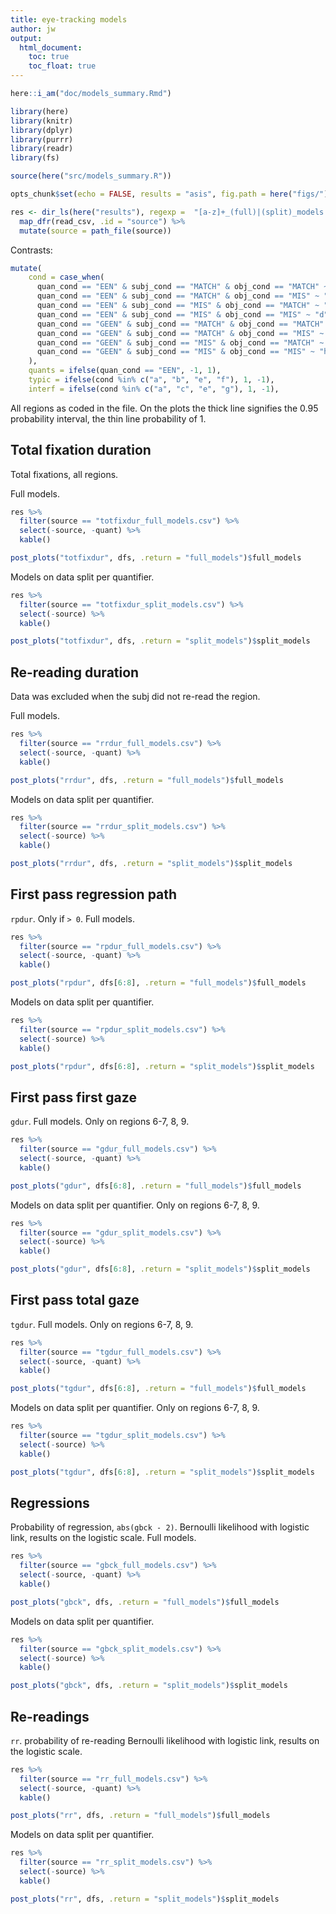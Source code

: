```yaml
---
title: eye-tracking models
author: jw
output: 
  html_document:
    toc: true
    toc_float: true
---
```


```r

here::i_am("doc/models_summary.Rmd")

library(here)
library(knitr)
library(dplyr)
library(purrr)
library(readr)
library(fs)

source(here("src/models_summary.R"))

opts_chunk$set(echo = FALSE, results = "asis", fig.path = here("figs/"), cache = TRUE)

res <- dir_ls(here("results"), regexp =  "[a-z]+_(full)|(split)_models.csv") %>%
  map_dfr(read_csv, .id = "source") %>%
  mutate(source = path_file(source))
```


Contrasts:

```r

mutate(
    cond = case_when(
      quan_cond == "EEN" & subj_cond == "MATCH" & obj_cond == "MATCH" ~ "a",
      quan_cond == "EEN" & subj_cond == "MATCH" & obj_cond == "MIS" ~ "b",
      quan_cond == "EEN" & subj_cond == "MIS" & obj_cond == "MATCH" ~ "c",
      quan_cond == "EEN" & subj_cond == "MIS" & obj_cond == "MIS" ~ "d",
      quan_cond == "GEEN" & subj_cond == "MATCH" & obj_cond == "MATCH" ~ "e",
      quan_cond == "GEEN" & subj_cond == "MATCH" & obj_cond == "MIS" ~ "f",
      quan_cond == "GEEN" & subj_cond == "MIS" & obj_cond == "MATCH" ~ "g",
      quan_cond == "GEEN" & subj_cond == "MIS" & obj_cond == "MIS" ~ "h"
    ),
    quants = ifelse(quan_cond == "EEN", -1, 1),
    typic = ifelse(cond %in% c("a", "b", "e", "f"), 1, -1),
    interf = ifelse(cond %in% c("a", "c", "e", "g"), 1, -1),
```

All regions as coded in the file. On the plots the thick line signifies the 0.95 probability interval, the thin line probability of 1.


## Total fixation duration

Total fixations, all regions.

Full models.

```r
res %>%
  filter(source == "totfixdur_full_models.csv") %>%
  select(-source, -quant) %>%
  kable()
```

```r
post_plots("totfixdur", dfs, .return = "full_models")$full_models
```

Models on data split per quantifier.

```r
res %>%
  filter(source == "totfixdur_split_models.csv") %>%
  select(-source) %>%
  kable()
```

```r
post_plots("totfixdur", dfs, .return = "split_models")$split_models
```

## Re-reading duration

Data was excluded when the subj did not re-read the region.

Full models.

```r
res %>%
  filter(source == "rrdur_full_models.csv") %>%
  select(-source, -quant) %>%
  kable()
```

```r
post_plots("rrdur", dfs, .return = "full_models")$full_models
```

Models on data split per quantifier.

```r
res %>%
  filter(source == "rrdur_split_models.csv") %>%
  select(-source) %>%
  kable()
```


```r
post_plots("rrdur", dfs, .return = "split_models")$split_models
```

## First pass regression path

`rpdur`. Only if `> 0`. Full models.

```r
res %>%
  filter(source == "rpdur_full_models.csv") %>%
  select(-source, -quant) %>%
  kable()
```

```r
post_plots("rpdur", dfs[6:8], .return = "full_models")$full_models
```

Models on data split per quantifier. 

```r
res %>%
  filter(source == "rpdur_split_models.csv") %>%
  select(-source) %>%
  kable()
```

```r
post_plots("rpdur", dfs[6:8], .return = "split_models")$split_models
```

## First pass first gaze

`gdur`. Full models. Only on regions 6-7, 8, 9.

```r
res %>%
  filter(source == "gdur_full_models.csv") %>%
  select(-source, -quant) %>%
  kable()
```

```r
post_plots("gdur", dfs[6:8], .return = "full_models")$full_models
```
Models on data split per quantifier. Only on regions 6-7, 8, 9.

```r
res %>%
  filter(source == "gdur_split_models.csv") %>%
  select(-source) %>%
  kable()
```

```r
post_plots("gdur", dfs[6:8], .return = "split_models")$split_models
```

## First pass total gaze

`tgdur`. Full models. Only on regions 6-7, 8, 9.

```r
res %>%
  filter(source == "tgdur_full_models.csv") %>%
  select(-source, -quant) %>%
  kable()
```

```r
post_plots("tgdur", dfs[6:8], .return = "full_models")$full_models
```

Models on data split per quantifier. Only on regions 6-7, 8, 9.

```r
res %>%
  filter(source == "tgdur_split_models.csv") %>%
  select(-source) %>%
  kable()
```

```r
post_plots("tgdur", dfs[6:8], .return = "split_models")$split_models
```

## Regressions

Probability of regression, `abs(gbck - 2)`. Bernoulli likelihood with logistic link, results on the logistic scale.
Full models.

```r
res %>%
  filter(source == "gbck_full_models.csv") %>%
  select(-source, -quant) %>%
  kable()
```

```r
post_plots("gbck", dfs, .return = "full_models")$full_models
```

Models on data split per quantifier.

```r
res %>%
  filter(source == "gbck_split_models.csv") %>%
  select(-source) %>%
  kable()
```

```r
post_plots("gbck", dfs, .return = "split_models")$split_models
```

## Re-readings

`rr`. probability of re-reading
Bernoulli likelihood with logistic link, results on the logistic scale.

```r
res %>%
  filter(source == "rr_full_models.csv") %>%
  select(-source, -quant) %>%
  kable()
```

```r
post_plots("rr", dfs, .return = "full_models")$full_models
```

Models on data split per quantifier. 

```r
res %>%
  filter(source == "rr_split_models.csv") %>%
  select(-source) %>%
  kable()
```

```r
post_plots("rr", dfs, .return = "split_models")$split_models
```

